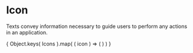 
# Icon

Texts convey information necessary to guide users to perform any actions in an application.

<IconGallery>
	{ Object.keys( Icons ).map( ( icon ) => (
		<IconItem key={ icon } name={ icon }>
			<xb-icon name={ icon }></xb-icon>
		</IconItem>
	) ) }
</IconGallery>
